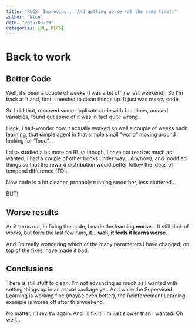 ```yaml
---
title: "RLCS: Improving... And getting worse (at the same time!)"
author: "Nico"
date: "2025-03-09"
categories: [ML, RLCS]
---
```


# Back to work

## Better Code

Well, it's been a couple of weeks (I was a bit offline last weekend). So I'm back at it and, first, I needed to clean things up. It just was messy code.

So I did that, removed some duplicate code with functions, unused variables, found out some of it was in fact quite wrong...

Heck, I half-wonder how it actually worked so well a couple of weeks back learning, that simple agent in that simple small "world" moving around looking for "food"...

I also studied a bit more on RL (although, I have not read as much as I wanted, I had a couple of other books under way... Anyhow), and modified things so that the reward distribution would better follow the ideas of temporal difference (TD).

Now code is a bit cleaner, probably running smoother, less cluttered...

BUT!

## Worse results

As it turns out, in fixing the code, I made the learning **worse**... It still kind-of works, but form the last few runs, it... **well, it feels it learns worse**.

And I'm really wondering which of the many parameters I have changed, on top of the fixes, have made it bad.

## Conclusions

There is still stuff to clean. I'm not advancing as much as I wanted with setting things up in an actual package yet. And while the Supervised Learning is working fine (maybe even better), the Reinforcement Learning example is worse off after this weekend.

No matter, I'll review again. And I'll fix it. I'm just slower than I wanted. Oh well...
